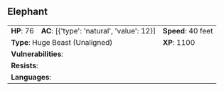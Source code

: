 ## Elephant {#monster-elephant}

```{=html}
<table class="table table-striped">
    <tbody>
        <tr>                    
            <td><b>HP</b>: 76</td>
            <td><b>AC</b>: [{'type': 'natural', 'value': 12}]</td>
            <td><b>Speed</b>: 40 feet</td>
        </tr>
        <tr>
            <td colspan="2"><b>Type</b>: Huge Beast (Unaligned)</td>
            <td><b>XP</b>: 1100</td>
        </tr>
        <tr>
            <td colspan="3"><b>Vulnerabilities</b>: </td>
        </tr>
        <tr>
            <td colspan="3"><b>Resists</b>: </td>
        </tr>
        <tr>
            <td colspan="3"><b>Languages</b>: </td>
        </tr>
    </tbody>
</table>
```